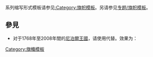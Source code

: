 <noinclude>{{template doc page viewed directly}}</noinclude>
{{high-use|1283}}
<!-- 在本行下編輯模板說明 -->
系列缩写形式模板请参见[[:Category:旗帜模板]]。另请参见[[Wikipedia:WikiProject_Flag_Template|专题/旗帜模板]]。
==參見==
*对于1768年至2008年間的[[尼泊爾王國]]，请使用{{tl|NPL-KDM}}代替。效果为：{{NPL-KDM}}
<includeonly>
<!-- 本行下加入模板的分類 -->
[[Category:尼泊爾旗帜模板|{{PAGENAME}}]]
[[Category:亚洲国家模板|{{PAGENAME}}]]
[[Category:旗幟模板]]
</includeonly>